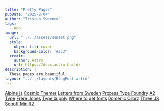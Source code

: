 ```yaml
---
title: "Pretty Pages"
pubDate: "2025-2-04"
author: "Tristan Sweeney"
tags:
  - Web
image:
  url: "../../assets/sunset.png"
  style:
    object-fit: cover
    background-color: "#333"
  credit:
    author: Astro
    url: https://docs.astro.build/
description: |
  These pages are beautiful!
layout: "../../layouts/BlogPost.astro"
---
```


[Alpine js](https://alpinejs.dev/)
[Cosmic Themes](https://cosmicthemes.com/)
[Letters from Sweden](https://lettersfromsweden.se/)
[Process Type Foundry](https://processtypefoundry.com/)
[A2 Type](https://a2-type.co.uk/)
[Frere Jones](https://frerejones.com/)
[Type Supply](https://typesupply.com/about)
[Where to get fonts](https://www.reddit.com/r/typography/comments/v4py15/where_do_you_buyget_your_fonts/)
[Domenic Orbrz](https://domenicobrz.github.io/webgl/)
[Three JS](https://threejs.org/)
[Sonoff MiniR2](https://sonoff.tech/product/diy-smart-switches/zbminir2/)
